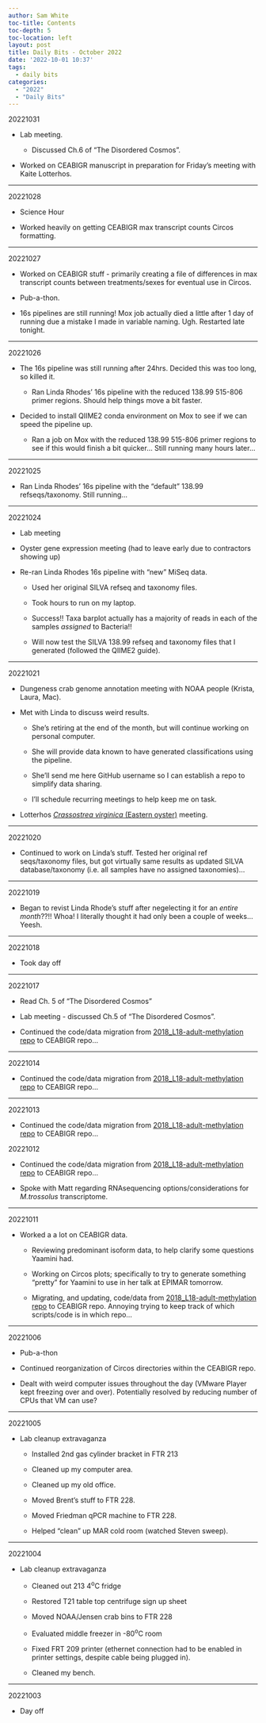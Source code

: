 ```yaml
---
author: Sam White
toc-title: Contents
toc-depth: 5
toc-location: left
layout: post
title: Daily Bits - October 2022
date: '2022-10-01 10:37'
tags: 
  - daily bits
categories: 
  - "2022"
  - "Daily Bits"
---
```


20221031

- Lab meeting.

  - Discussed Ch.6 of "The Disordered Cosmos".

- Worked on CEABIGR manuscript in preparation for Friday's meeting with Kaite Lotterhos.


---

20221028

- Science Hour

- Worked heavily on getting CEABIGR max transcript counts Circos formatting.

---

20221027

- Worked on CEABIGR stuff - primarily creating a file of differences in max transcript counts between treatments/sexes for eventual use in Circos.

- Pub-a-thon.

- 16s pipelines are still running! Mox job actually died a little after 1 day of running due a mistake I made in variable naming. Ugh. Restarted late  tonight.

---

20221026

- The 16s pipeline was still running after 24hrs. Decided this was too long, so killed it.

  - Ran Linda Rhodes' 16s pipeline with the reduced 138.99 515-806 primer regions. Should help things move a bit faster.

- Decided to install QIIME2 conda environment on Mox to see if we can speed the pipeline up.

  - Ran a job on Mox with the reduced 138.99 515-806 primer regions to see if this would finish a bit quicker... Still running many hours later...

---

20221025

- Ran Linda Rhodes' 16s pipeline with the "default" 138.99 refseqs/taxonomy. Still running...

---

20221024

- Lab meeting

- Oyster gene expression meeting (had to leave early due to contractors showing up)

- Re-ran Linda Rhodes 16s pipeline with "new" MiSeq data.

  - Used her original SILVA refseq and taxonomy files.

  - Took hours to run on my laptop.

  - Success!! Taxa barplot actually has a majority of reads in each of the samples _assigned_ to Bacteria!!

  - Will now test the SILVA 138.99 refseq and taxonomy files that I generated (followed the QIIME2 guide).


---

20221021

- Dungeness crab genome annotation meeting with NOAA people (Krista, Laura, Mac).

- Met with Linda to discuss weird results.

  - She's retiring at the end of the month, but will continue working on personal computer.

  - She will provide data known to have generated classifications using the pipeline.

  - She'll send me here GitHub username so I can establish a repo to simplify data sharing.

  - I'll schedule recurring meetings to help keep me on task.

- Lotterhos [_Crassostrea virginica_ (Eastern oyster)](https://en.wikipedia.org/wiki/Eastern_oyster) meeting.

---

20221020

- Continued to work on Linda's stuff. Tested her original ref seqs/taxonomy files, but got virtually same results as updated SILVA database/taxonomy (i.e. all samples have no assigned taxonomies)...

---

20221019

- Began to revist Linda Rhode's stuff after negelecting it for an _entire month_??!! Whoa! I literally thought it had only been a couple of weeks... Yeesh.

---

20221018

- Took day off

---

20221017

- Read Ch. 5 of "The Disordered Cosmos"

- Lab meeting - discussed Ch.5 of "The Disordered Cosmos".

- Continued the code/data migration from [2018_L18-adult-methylation repo](https://github.com/epigeneticstoocean/2018_L18-adult-methylation) to CEABIGR repo...

---

20221014

- Continued the code/data migration from [2018_L18-adult-methylation repo](https://github.com/epigeneticstoocean/2018_L18-adult-methylation) to CEABIGR repo...

---

20221013

- Continued the code/data migration from [2018_L18-adult-methylation repo](https://github.com/epigeneticstoocean/2018_L18-adult-methylation) to CEABIGR repo...

20221012

- Continued the code/data migration from [2018_L18-adult-methylation repo](https://github.com/epigeneticstoocean/2018_L18-adult-methylation) to CEABIGR repo...

- Spoke with Matt regarding RNAsequencing options/considerations for _M.trossolus_ transcriptome.

---

20221011

- Worked a a lot on CEABIGR data.

  - Reviewing predominant isoform data, to help clarify some questions Yaamini had.

  - Working on Circos plots; specifically to try to generate something "pretty" for Yaamini to use in her talk at EPIMAR tomorrow.

  - Migrating, and updating, code/data from [2018_L18-adult-methylation repo](https://github.com/epigeneticstoocean/2018_L18-adult-methylation) to CEABIGR repo. Annoying trying to keep track of which scripts/code is in which repo...

---

20221006

- Pub-a-thon

- Continued reorganization of Circos directories within the CEABIGR repo.

- Dealt with weird computer issues throughout the day (VMware Player kept freezing over and over). Potentially resolved by reducing number of CPUs that VM can use?

---

20221005

- Lab cleanup extravaganza

  - Installed 2nd gas cylinder bracket in FTR 213

  - Cleaned up my computer area.

  - Cleaned up my old office.

  - Moved Brent's stuff to FTR 228.

  - Moved Friedman qPCR machine to FTR 228.

  - Helped "clean" up MAR cold room (watched Steven sweep).

---

20221004

- Lab cleanup extravaganza

  - Cleaned out 213 4<sup>o</sup>C fridge

  - Restored T21 table top centrifuge sign up sheet

  - Moved NOAA/Jensen crab bins to FTR 228

  - Evaluated middle freezer in -80<sup>o</sup>C room

  - Fixed FRT 209 printer (ethernet connection had to be enabled in printer settings, despite cable being plugged in).

  - Cleaned my bench.

---

20221003

- Day off
